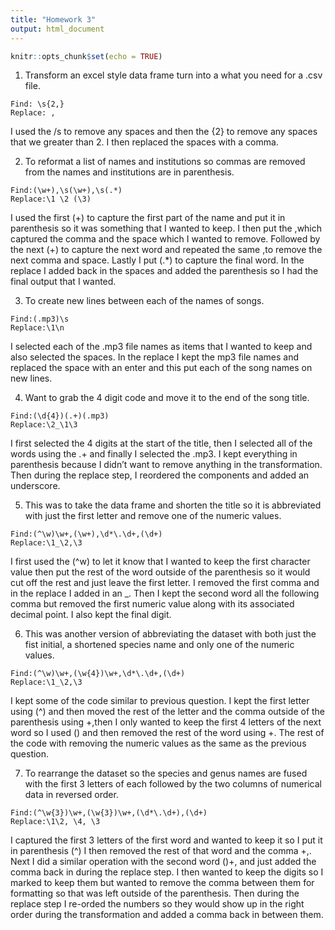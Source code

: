```yaml
---
title: "Homework 3"
output: html_document
---
```


```r
knitr::opts_chunk$set(echo = TRUE)
```

1. Transform an excel style data frame turn into a what you need for a .csv file. 

```
Find: \s{2,}
Replace: ,
```
I used the /s to remove any spaces and then the {2} to remove any spaces that we greater than 2. I then replaced the spaces with a comma.

2. To reformat a list of names and institutions so commas are removed from the names and institutions are in parenthesis. 

```
Find:(\w+),\s(\w+),\s(.*)
Replace:\1 \2 (\3)
```

I used the first (\w+) to capture the first part of the name and put it in parenthesis so it was something that I wanted to keep.  I then put the ,\s which captured the comma and the space which I wanted to remove.  Followed by the next (\w+) to capture the next word and repeated the same ,\s to remove the next comma and space. Lastly I put (.*) to capture the final word.  In the replace I added back in the spaces and added the parenthesis so I had the final output that I wanted.

3. To create new lines between each of the names of songs. 

```
Find:(.mp3)\s
Replace:\1\n
```

I selected each of the .mp3 file names as items that I wanted to keep and also selected the spaces.  In the replace I kept the mp3 file names and replaced the space with an enter and this put each of the song names on new lines. 

4. Want to grab the 4 digit code and move it to the end of the song title. 

```
Find:(\d{4})(.+)(.mp3)
Replace:\2_\1\3
```

I first selected the 4 digits at the start of the title, then I selected all of the words using the .+ and finally I selected the .mp3.  I kept everything in parenthesis because I didn't want to remove anything in the transformation.  Then during the replace step, I reordered the components and added an underscore. 

5. This was to take the data frame and shorten the title so it is abbreviated with just the first letter and remove one of the numeric values.

```
Find:(^\w)\w+,(\w+),\d*\.\d+,(\d+)
Replace:\1_\2,\3
```

I first used the (^w) to let it know that I wanted to keep the first character value then put the rest of the word outside of the parenthesis so it would cut off the rest and just leave the first letter.  I removed the first comma and in the replace I added in an _. Then I kept the second word all the following comma but removed the first numeric value along with its associated decimal point.  I also kept the final digit. 

6. This was another version of abbreviating the dataset with both just the fist initial, a shortened species name and only one of the numeric values. 

```
Find:(^\w)\w+,(\w{4})\w+,\d*\.\d+,(\d+)
Replace:\1_\2,\3
```

I kept some of the code similar to previous question.  I kept the first letter using (^\w) and then moved the rest of the letter and the comma outside of the parenthesis using \w+,then I only wanted to keep the first 4 letters of the next word so I used (\w{4}) and then removed the rest of the word using \w+.  The rest of the code with removing the numeric values as the same as the previous question. 

7. To rearrange the dataset so the species and genus names are fused with the first 3 letters of each followed by the two columns of numerical data in reversed order.

```
Find:(^\w{3})\w+,(\w{3})\w+,(\d*\.\d+),(\d+)
Replace:\1\2, \4, \3
```

I captured the first 3 letters of the first word and wanted to keep it so I put it in parenthesis (^\w{3}) I then removed the rest of that word and the comma \w+,.  Next I did a similar operation with the second word (\w{3})\w+, and just added the comma back in during the replace step.  I then wanted to keep the digits so I marked to keep them but wanted to remove the comma between them for formatting so that was left outside of the parenthesis.  Then during the replace step I re-orded the numbers so they would show up in the right order during the transformation and added a comma back in between them.  